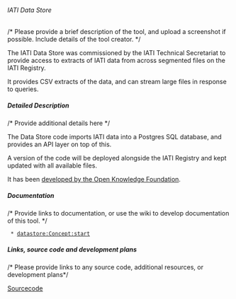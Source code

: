 ====== IATI Data Store ======
/* Please provide a brief description of the tool, and upload a screenshot if possible. Include details of the tool creator. */

The IATI Data Store was commissioned by the IATI Technical Secretariat to provide access to extracts of IATI data from across segmented files on the IATI Registry.

It provides CSV extracts of the data, and can stream large files in response to queries. 

===== Detailed Description =====
/* Provide additional details here */

The Data Store code imports IATI data into a Postgres SQL database, and provides an API layer on top of this. 

A version of the code will be deployed alongside the IATI Registry and kept updated with all available files.

It has been [[https://github.com/okfn/|developed by the Open Knowledge Foundation]].

===== Documentation =====
/* Provide links to documentation, or use the wiki to develop documentation of this tool. */

  * [[datastore:Concept:start]]

===== Links, source code and development plans =====
/* Please provide links to any source code, additional resources, or development plans*/

[[https://github.com/okfn/iati-datastore|Sourcecode]]